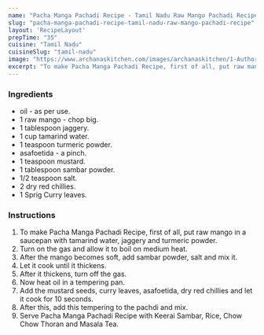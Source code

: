 ---
name: "Pacha Manga Pachadi Recipe - Tamil Nadu Raw Mango Pachadi Recipe"
slug: "pacha-manga-pachadi-recipe-tamil-nadu-raw-mango-pachadi-recipe"
layout: 'RecipeLayout'
prepTime: "35"
cuisine: "Tamil Nadu"
cuisineSlug: "tamil-nadu"
image: "https://www.archanaskitchen.com/images/archanaskitchen/1-Author/sibyl_sunitha/Tamil_Nadu_Style_Manga_Pachadi_Recipe_Mango_in_Spicy_and_tangy_Curry_Recipe_.jpg"
excerpt: "To make Pacha Manga Pachadi Recipe, first of all, put raw mango in a saucepan with tamarind water, jaggery and turmeric powder"
---

### Ingredients

-  oil - as per use.
- 1 raw mango - chop big.
-  1 tablespoon jaggery.
-  1 cup tamarind water.
-  1 teaspoon turmeric powder.
-  asafoetida - a pinch.
-  1 teaspoon mustard.
-  1 tablespoon sambar powder.
-  1/2 teaspoon salt.
-  2 dry red chillies.
-  1 Sprig Curry leaves.

### Instructions

1. To make Pacha Manga Pachadi Recipe, first of all, put raw mango in a saucepan with tamarind water, jaggery and turmeric powder.
1. Turn on the gas and allow it to boil on medium heat.
1. After the mango becomes soft, add sambar powder, salt and mix it.
1. Let it cook until it thickens.
1. After it thickens, turn off the gas.
1. Now heat oil in a tempering pan.
1. Add the mustard seeds, curry leaves, asafoetida, dry red chillies and let it cook for 10 seconds.
1. After this, add this tempering to the pachdi and mix.
1. Serve Pacha Manga Pachadi Recipe with Keerai Sambar, Rice, Chow Chow Thoran and Masala Tea.
